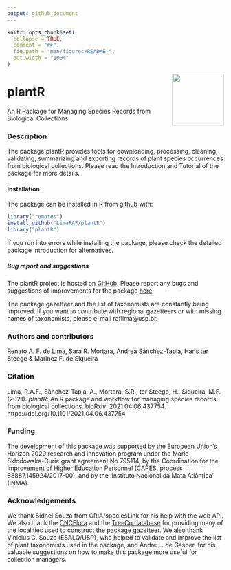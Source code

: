 ```yaml
---
output: github_document
---
```


<!-- README.md is generated from README.Rmd. Please edit that file -->

```r
knitr::opts_chunk$set(
  collapse = TRUE,
  comment = "#>",
  fig.path = "man/figures/README-",
  out.width = "100%"
)
```

<img src="https://raw.githubusercontent.com/liibre/plantR_logo/master/figs/plantR_logo.png?token=AA4OYDE3TMIXBWRYVMNCINC72PIUY" align="right" alt="" width="120" />

# plantR


An R Package for Managing Species Records from Biological Collections


### Description

The package plantR provides tools for downloading, processing, cleaning,
validating, summarizing and exporting records of plant species occurrences from
biological collections. Please read the Introduction and Tutorial of the package
for more details.
 
#### Installation

The package can be installed in R from [github](https://github.com/) with:

``` r
library("remotes")
install_github("LimaRAF/plantR")
library("plantR")
```

If you run into errors while installing the package, please check the detailed
package introduction for alternatives.

##### Bug report and suggestions

The plantR project is hosted on [GitHub](https://github.com/LimaRAF/plantR/).
Please report any bugs and suggestions of improvements for the package
[here](https://github.com/LimaRAF/plantR/issues).

The package gazetteer and the list of taxonomists are constantly being improved.
If you want to contribute with regional gazetteers or with missing names of
taxonomists, please e-mail raflima@usp.br.


### Authors and contributors

Renato A. F. de Lima, Sara R. Mortara, Andrea Sánchez-Tapia, Hans ter Steege &
Marinez F. de Siqueira

### Citation

Lima, R.A.F., Sánchez-Tapia, A., Mortara, S.R., ter Steege, H., Siqueira, M.F.
(2021). *plantR*: An R package and workflow for managing species records from
biological collections. bioRxiv: 2021.04.06.437754.
https://doi.org/10.1101/2021.04.06.437754

### Funding

The development of this package was supported by the European Union’s Horizon
2020 research and innovation program under the Marie Skłodowska-Curie grant
agreement No 795114, by the Coordination for the Improvement of Higher Education
Personnel (CAPES, process 88887.145924/2017-00), and by the 'Instituto Nacional
da Mata Atlântica' (INMA).

### Acknowledgements

We thank Sidnei Souza from CRIA/speciesLink for his help with the web API. We
also thank the [CNCFlora](http://cncflora.jbrj.gov.br) and the [TreeCo
database](http://labtrop.ib.usp.br/doku.php?id=projetos:treeco:start) for
providing many of the localities used to construct the package gazetteer. We
also thank Vinícius C. Souza (ESALQ/USP), who helped to validate and improve the
list of plant taxonomists used in the package, and André L. de Gasper, for his
valuable suggestions on how to make this package more useful for collection
managers.
